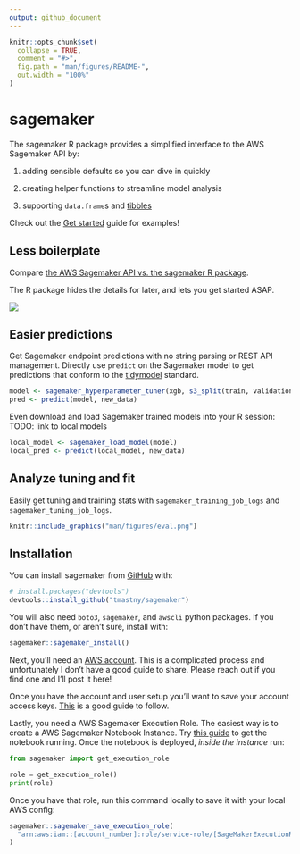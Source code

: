 ```yaml
---
output: github_document
---
```


<!-- README.md is generated from README.Rmd. Please edit that file -->

```r
knitr::opts_chunk$set(
  collapse = TRUE,
  comment = "#>",
  fig.path = "man/figures/README-",
  out.width = "100%"
)
```

# sagemaker

<!-- badges: start -->
<!-- badges: end -->

The sagemaker R package provides a simplified interface
to the AWS Sagemaker API by:

1. adding sensible defaults so you can dive in quickly

2. creating helper functions to streamline model analysis

3. supporting `data.frame`s and [tibbles](https://github.com/tidyverse/tibble)

Check out the 
[Get started](https://tmastny.github.io/sagemaker/articles/sagemaker.html) 
guide for examples!

## Less boilerplate

Compare 
[the AWS Sagemaker API vs. the sagemaker R package](https://tmastny.github.io/sagemaker/articles/sagemaker-vs-sagemaker.html).

The R package hides the details for later, 
and lets you get started ASAP.

[![](man/figures/side-by-side.png)](https://tmastny.github.io/sagemaker/articles/sagemaker-vs-sagemaker.html)

## Easier predictions

Get Sagemaker endpoint predictions with no string parsing or REST API management. 
Directly use `predict` on the Sagemaker model to get predictions
that conform to the 
[tidymodel](https://tidymodels.github.io/parsnip/reference/predict.model_fit.html)
standard.

```r
model <- sagemaker_hyperparameter_tuner(xgb, s3_split(train, validation))
pred <- predict(model, new_data)
```


Even download and load Sagemaker trained models into your R session:
TODO: link to local models

```r
local_model <- sagemaker_load_model(model)
local_pred <- predict(local_model, new_data)
```

## Analyze tuning and fit

Easily get tuning and training stats with `sagemaker_training_job_logs` 
and `sagemaker_tuning_job_logs`.

```r
knitr::include_graphics("man/figures/eval.png")
```

## Installation

You can install sagemaker from [GitHub](https://github.com/) with:
```r
# install.packages("devtools")
devtools::install_github("tmastny/sagemaker")
```

You will also need `boto3`, `sagemaker`, and `awscli` 
python packages.
If you don't have them, or aren't sure, install with:
```r
sagemaker::sagemaker_install()
```

Next, you'll need an [AWS account](https://aws.amazon.com/premiumsupport/knowledge-center/create-and-activate-aws-account/). 
This is a complicated process and unfortunately I don't have a good guide
to share. Please reach out if you find one and I'll post it here!

Once you have the account and user setup you'll want to
save your account access keys. 
[This](https://www.viget.com/articles/set-up-aws-cli-and-download-your-s3-files-from-the-command-line/)
is a good guide to follow.

Lastly, you need a AWS Sagemaker Execution Role.
The easiest way is to create a AWS Sagemaker Notebook Instance. 
Try [this guide](https://sagemaker-workshop.com/introduction/notebook.html#launch-the-notebook-instance)
to get the notebook running.
Once the notebook is deployed, *inside the instance* run:
```python
from sagemaker import get_execution_role

role = get_execution_role()
print(role)
```

Once you have that role, 
run this command locally 
to save it with your local AWS config:
```r
sagemaker::sagemaker_save_execution_role(
  "arn:aws:iam::[account_number]:role/service-role/[SageMakerExecutionRole]"
)
```


